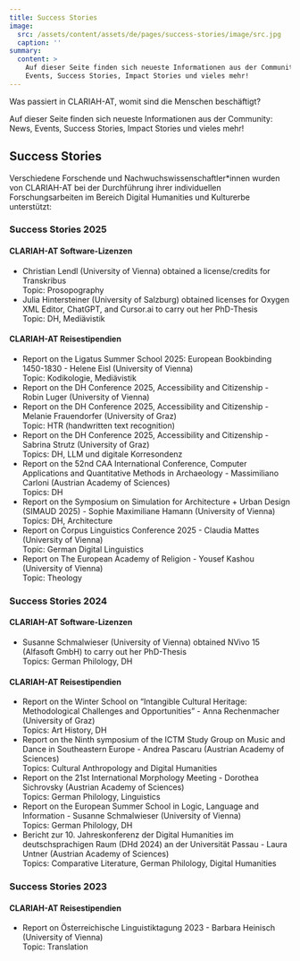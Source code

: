 ```yaml
---
title: Success Stories
image:
  src: /assets/content/assets/de/pages/success-stories/image/src.jpg
  caption: ''
summary:
  content: >
    Auf dieser Seite finden sich neueste Informationen aus der Community: News,
    Events, Success Stories, Impact Stories und vieles mehr!
---
```

Was passiert in CLARIAH-AT, womit sind die Menschen beschäftigt?&#x20;

Auf dieser Seite finden sich neueste Informationen aus der Community: News, Events, Success Stories, Impact Stories und vieles mehr!

## Success Stories

Verschiedene Forschende und Nachwuchswissenschaftler\*innen wurden von CLARIAH-AT bei der Durchführung ihrer individuellen Forschungsarbeiten im Bereich Digital Humanities und Kulturerbe unterstützt:

### Success Stories 2025

#### **CLARIAH-AT Software-Lizenzen**

* Christian Lendl (University of Vienna) obtained a license/credits for Transkribus \
  Topic: Prosopography
* Julia Hintersteiner (University of Salzburg) obtained licenses for Oxygen XML Editor, ChatGPT, and Cursor.ai to carry out her PhD-Thesis\
  Topic: DH, Mediävistik

#### **CLARIAH-AT Reisestipendien**

* Report on the Ligatus Summer School 2025: European Bookbinding 1450-1830 - Helene Eisl (University of Vienna)\
  Topic: Kodikologie, Mediävistik
* Report on the DH Conference 2025, Accessibility and Citizenship - Robin Luger (University of Vienna)
* Report on the DH Conference 2025, Accessibility and Citizenship - Melanie Frauendorfer (University of Graz)\
  Topic: HTR (handwritten text recognition)
* Report on the DH Conference 2025, Accessibility and Citizenship - Sabrina Strutz (University of Graz)\
  Topics: DH, LLM und digitale Korresondenz
* Report on the 52nd CAA International Conference, Computer Applications and Quantitative Methods in Archaeology - Massimiliano Carloni (Austrian Academy of Sciences)\
  Topics: DH
* Report on the Symposium on Simulation for Architecture + Urban Design (SIMAUD 2025) - Sophie Maximiliane Hamann (University of Vienna)\
  Topics: DH, Architecture
* Report on Corpus Linguistics Conference 2025 - Claudia Mattes (University of Vienna)\
  Topic: German Digital Linguistics
* Report on The European Academy of Religion - Yousef Kashou (University of Vienna)\
  Topic: Theology

### Success Stories 2024&#x20;

#### **CLARIAH-AT Software-Lizenzen**

* &#x20;Susanne Schmalwieser (University of Vienna) obtained NVivo 15 (Alfasoft GmbH) to carry out her PhD-Thesis\
  Topics: German Philology, DH

#### **CLARIAH-AT Reisestipendien**

* Report on the Winter School on “Intangible Cultural Heritage: Methodological Challenges and Opportunities” - Anna Rechenmacher (University of Graz)\
  Topics: Art History, DH
* Report on the Ninth symposium of the ICTM Study Group on Music and Dance in Southeastern Europe - Andrea Pascaru (Austrian Academy of Sciences)\
  Topics: Cultural Anthropology and Digital Humanities
* Report on the 21st International Morphology Meeting - Dorothea Sichrovsky (Austrian Academy of Sciences)\
  Topics: German Philology, Linguistics
* Report on the European Summer School in Logic, Language and Information - Susanne Schmalwieser (University of Vienna)\
  Topics: German Philology, DH
* Bericht zur 10. Jahreskonferenz der Digital Humanities im deutschsprachigen Raum (DHd 2024) an der Universität Passau - Laura Untner (Austrian Academy of Sciences)\
  Topics: Comparative Literature, German Philology, Digital Humanities

### Success Stories 2023

#### **CLARIAH-AT Reisestipendien**

* Report on Österreichische Linguistiktagung 2023 - Barbara Heinisch (University of Vienna)\
  Topic: Translation
